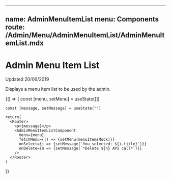 
---
name: AdminMenuItemList
menu: Components
route: /Admin/Menu/AdminMenuItemList/AdminMenuItemList.mdx
---

# Admin Menu Item List

Updated 20/06/2019

Displays a menu item list to be used by the admin.


<Props of={AdminMenuItemListComponent} />

<Playground>
  {() => {
    const [menu, setMenu] = useState([])

    const [message, setMessage] = useState("")

    return(
      <Router>
        <p>{message}</p>
        <AdminMenuItemListComponent
          menu={menu}
          fetchMenu={() => {setMenu(menuItemsMock)}}
          onSelect={i => {setMessage(`You selected: ${i.title}`)}}
          onDelete={n => {setMessage(`*Delete ${n} API call*`)}}
        />
      </Router>
    )
  }}
</Playground>
